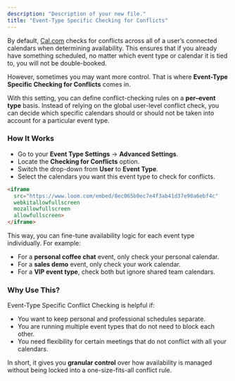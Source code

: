 ```yaml
---
description: "Description of your new file."
title: "Event-Type Specific Checking for Conflicts"
---
```


By default, [Cal.com](http://Cal.com) checks for conflicts across all of a user’s connected calendars when determining availability. This ensures that if you already have something scheduled, no matter which event type or calendar it is tied to, you will not be double-booked.

However, sometimes you may want more control. That is where **Event-Type Specific Checking for Conflicts** comes in.

With this setting, you can define conflict-checking rules on a **per–event type** basis. Instead of relying on the global user-level conflict check, you can decide which specific calendars should or should not be taken into account for a particular event type.

### How It Works

- Go to your **Event Type Settings** → **Advanced Settings**.
- Locate the **Checking for Conflicts** option.
- Switch the drop-down from **User** to **Event Type**.
- Select the calendars you want this event type to check for conflicts.

```html
<iframe 
  src="https://www.loom.com/embed/8ec065b0ec7e4f3ab41d37e90a6ebf4c"
  webkitallowfullscreen 
  mozallowfullscreen 
  allowfullscreen>
</iframe>
```

This way, you can fine-tune availability logic for each event type individually. For example:

- For a **personal coffee chat** event, only check your personal calendar.
- For a **sales demo** event, only check your work calendar.
- For a **VIP event type**, check both but ignore shared team calendars.

### Why Use This?

Event-Type Specific Conflict Checking is helpful if:

- You want to keep personal and professional schedules separate.
- You are running multiple event types that do not need to block each other.
- You need flexibility for certain meetings that do not conflict with all your calendars.

In short, it gives you **granular control** over how availability is managed without being locked into a one-size-fits-all conflict rule.
